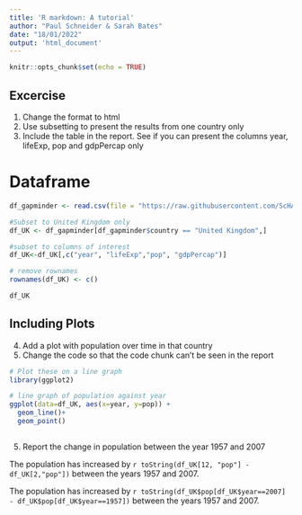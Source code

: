 ```yaml
---
title: 'R markdown: A tutorial'
author: "Paul Schneider & Sarah Bates"
date: "18/01/2022"
output: 'html_document'
---
```


```r
knitr::opts_chunk$set(echo = TRUE)
```

## Excercise

1. Change the format to html
2. Use subsetting to present the results from one country only
3. Include the table in the report. See if you can present the columns year, lifeExp, pop and gdpPercap only

# Dataframe

```r

df_gapminder <- read.csv(file = "https://raw.githubusercontent.com/ScHARR-PHEDS/R4ScHARR/master/data/df_gapminder.csv")

#Subset to United Kingdom only
df_UK <- df_gapminder[df_gapminder$country == "United Kingdom",]

#subset to columns of interest
df_UK<-df_UK[,c("year", "lifeExp","pop", "gdpPercap")]  

# remove rownames
rownames(df_UK) <- c()

df_UK
```


## Including Plots

4. Add a plot with population over time in that country
5. Change the code so that the code chunk can't be seen in the report

```r


# Plot these on a line graph
library(ggplot2)

# line graph of population against year
ggplot(data=df_UK, aes(x=year, y=pop)) +
  geom_line()+
  geom_point()


```

##

5. Report the change in population between the year 1957 and 2007

The population has increased by `r toString(df_UK[12, "pop"] - df_UK[2,"pop"])` between the years 1957 and 2007.

The population has increased by `r toString(df_UK$pop[df_UK$year==2007] - df_UK$pop[df_UK$year==1957])` between the years 1957 and 2007.




